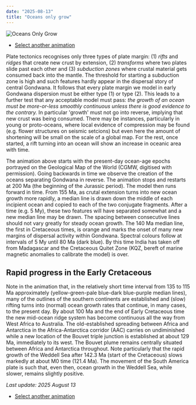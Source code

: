 ```yaml
---
date: "2025-08-13"
title: "Oceans only grow"
---
```


![Oceans Only Grow](./assets/OceansSteadily.gif)

 * [Select another animation](../animations)

Plate tectonics recognises only three types of plate margin: (1) *rifts* and *ridges* that create new crust by extension, (2) *transforms* where two plates slide past
each other and (3) *subduction zones* where crustal material gets consumed back into the mantle. The threshold for starting a subduction zone is high and such
features hardly appear in the dispersal story of central Gondwana. It follows that every plate margin we model in early Gondwana dispersion must be either type (1) or type
(2). This leads to a further test that any acceptable model must pass: *the growth of an ocean must be more-or-less smoothly continuous unless there is good evidence
to the contrary.* In particular 'growth' must not go into reverse, implying that new crust was being consumed.  There may be instances, particularly in young or 
proto-oceans, where local evidence of compression may be found (e.g. flower structures on seismic setcions) but even here the amount of shortening will be small on the 
scale of a global map. For the rest, once started, a rift turning into an ocean will show an increase in oceanic area with time.

The animation above starts with the present-day ocean-age epochs portrayed on the Geological Map of the World (CGMW, digitised with permission). Going backwards in time we
observe the creation of the oceans separating Gondwana in reverse. The animation stops and restarts at 200 Ma (the beginning of the Jurassic period). The model then runs forward in time. From 155 Ma, as crutal extension turns into 
new ocean growth more rapidly, a median line is drawn down the middle of each incipient ocean and copied to each of the two conjugate fragments. After a time (e.g.
5 My), these two features will have separated somewhat and a new median line may be drawn. The spacing between consecutive lines should not vary greatly for steady
ocean growth. The 140 Ma median line, the first in Cretaceous times, is orange and marks the onset of many new margins of dispersal activity within Gondwana. Spectral
colours follow at intervals of 5 My until 80 Ma (dark blue). By this time India has taken off
from Madagascar and the Cretaceous Quitet Zone (KQZ, bereft of marine magnetic anomalies to calibrate the model) is over. 

## Rapid progress in the Early Cretaceous

Note in the animation that, in the relatively short time interval from 135 to 115 Ma approximately (yellow-green-pale blue-dark blue-purple median lines), many of the outlines of the
southern continents are established and (slow) rifting turns into (normal) ocean growth rates that continue, in many cases, to the present day. By about 100 Ma and the
end of Early Cretaceous time the new mid-ocean ridge system has become continuous all the way from West Africa to Australia.  The old-established spreading between Africa and
Antarctica in the Africa-Antarctica corridor (AAC) carries on undiminished while a new location of the Bouvet triple junction is established at about 129 Ma, immediately to its west.  The Bouvet plume remains centrally situated
between Africa and Antarctica throughout. Note particularly that the rapid growth of the Weddell Sea after 142.3 Ma (start of the Cretaceous) slows markedly at about
M0 time (121.4 Ma).  The movement of the South America plate is such that, even then, ocean growth in the Weddell Sea, while slower, remains slightly positive.
 
 *Last update: 2025 August 13*
 
 
 * [Select another animation](../animations)

